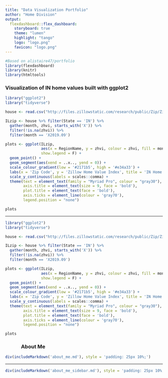 ```yaml
---
title: "Data Visualization Portfolio"
author: "Home Division"
output: 
  flexdashboard::flex_dashboard:
    storyboard: true
    theme: "lumen"
    highlight: "tango"
    logo: "logo.png"
    favicon: "logo.png"
---
```


```r
#Based on alistaire47/portfolio
library(flexdashboard)
library(knitr)
library(htmltools)
```


### Visualization of IN home values built with ggplot2 {data-commentary-width=700}


```r

library("ggplot2")
library("tidyverse")

house <- read.csv("http://files.zillowstatic.com/research/public/Zip/Zip_Zhvi_AllHomes.csv",header=T)

ILzip <- house %>% filter(State == 'IN') %>% 
  gather(month, zhvi, starts_with('X')) %>% 
  filter(!is.na(zhvi)) %>% 
  filter(month == 'X2019.09')

plots <- ggplot(ILzip, 
                aes(x = RegionName, y = zhvi, colour = zhvi, fill = month), 
                show.legend = F) + 
  geom_point() + 
  geom_segment(aes(xend = ..x.., yend = 0)) + 
  scale_colour_gradient(low = '#2171b5', high = '#e34a33') + 
  labs(x = 'Zip Code', y = 'Zillow Home Value Index', title = 'IN Home Values Oct 2019') + 
  scale_y_continuous(labels = scales::comma) + 
  theme(text = element_text(family = "Myriad Pro", colour = "gray30"),
        axis.title = element_text(size = 9, face = 'bold'),
        plot.title = element_text(face = 'bold'), 
        axis.ticks = element_line(colour = 'gray70'),
        legend.position = "none")

plots

```

***

```r
library("ggplot2")
library("tidyverse")

house <- read.csv("http://files.zillowstatic.com/research/public/Zip/Zip_Zhvi_AllHomes.csv",header=T)

ILzip <- house %>% filter(State == 'IN') %>% 
  gather(month, zhvi, starts_with('X')) %>% 
  filter(!is.na(zhvi)) %>% 
  filter(month == 'X2019.09')

plots <- ggplot(ILzip, 
                aes(x = RegionName, y = zhvi, colour = zhvi, fill = month), 
                show.legend = F) + 
  geom_point() + 
  geom_segment(aes(xend = ..x.., yend = 0)) + 
  scale_colour_gradient(low = '#2171b5', high = '#e34a33') + 
  labs(x = 'Zip Code', y = 'Zillow Home Value Index', title = 'IN Home Values Oct 2019') + 
  scale_y_continuous(labels = scales::comma) + 
  theme(text = element_text(family = "Myriad Pro", colour = "gray30"),
        axis.title = element_text(size = 9, face = 'bold'),
        plot.title = element_text(face = 'bold'), 
        axis.ticks = element_line(colour = 'gray70'),
        legend.position = "none")

plots

```

### About Me {style="padding: 0px 10%;"}

```r
div(includeMarkdown('about_me.md'), style = 'padding: 25px 10%;')
```

***

```r
div(includeMarkdown('about_me_sidebar.md'), style = 'padding: 25px 10%;')
```
